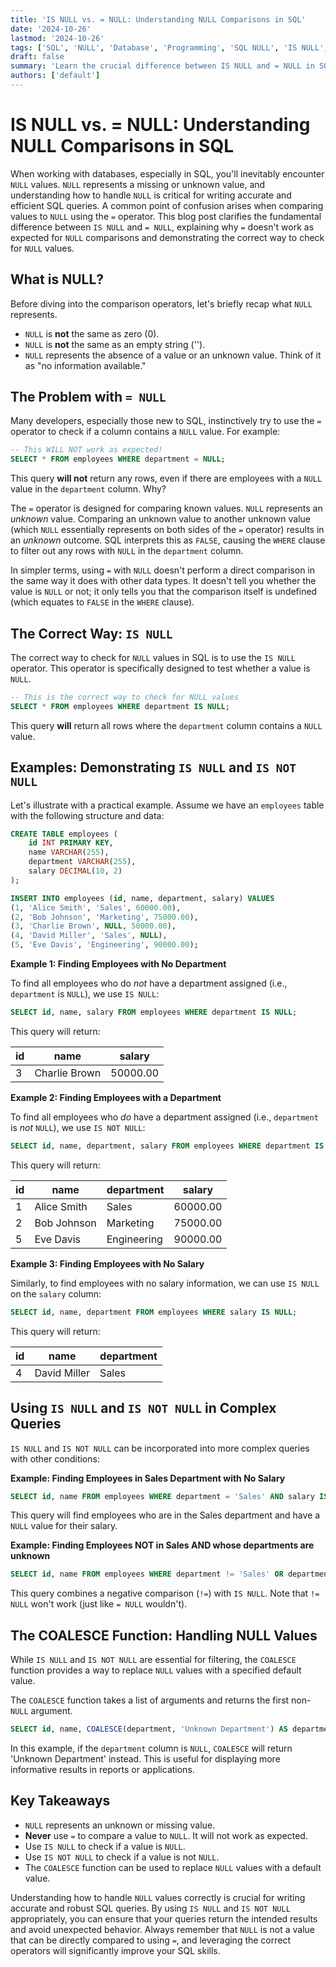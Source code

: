 ```yaml
---
title: 'IS NULL vs. = NULL: Understanding NULL Comparisons in SQL'
date: '2024-10-26'
lastmod: '2024-10-26'
tags: ['SQL', 'NULL', 'Database', 'Programming', 'SQL NULL', 'IS NULL', 'Comparison Operators', 'SQL Best Practices']
draft: false
summary: 'Learn the crucial difference between IS NULL and = NULL in SQL, understand why = NULL does not work for comparing to NULL, and see practical examples for correctly handling NULL values in your database queries.'
authors: ['default']
---
```


# IS NULL vs. = NULL: Understanding NULL Comparisons in SQL

When working with databases, especially in SQL, you'll inevitably encounter `NULL` values. `NULL` represents a missing or unknown value, and understanding how to handle `NULL` is critical for writing accurate and efficient SQL queries. A common point of confusion arises when comparing values to `NULL` using the `=` operator.  This blog post clarifies the fundamental difference between `IS NULL` and `= NULL`, explaining why `=` doesn't work as expected for `NULL` comparisons and demonstrating the correct way to check for `NULL` values.

## What is NULL?

Before diving into the comparison operators, let's briefly recap what `NULL` represents.

*   `NULL` is **not** the same as zero (0).
*   `NULL` is **not** the same as an empty string ('').
*   `NULL` represents the absence of a value or an unknown value.  Think of it as "no information available."

## The Problem with `= NULL`

Many developers, especially those new to SQL, instinctively try to use the `=` operator to check if a column contains a `NULL` value. For example:

```sql
-- This WILL NOT work as expected!
SELECT * FROM employees WHERE department = NULL;
```

This query **will not** return any rows, even if there are employees with a `NULL` value in the `department` column.  Why?

The `=` operator is designed for comparing known values. `NULL` represents an *unknown* value. Comparing an unknown value to another unknown value (which `NULL` essentially represents on both sides of the `=` operator) results in an *unknown* outcome. SQL interprets this as `FALSE`, causing the `WHERE` clause to filter out any rows with `NULL` in the `department` column.

In simpler terms, using `=` with `NULL` doesn't perform a direct comparison in the same way it does with other data types. It doesn't tell you whether the value is `NULL` or not; it only tells you that the comparison itself is undefined (which equates to `FALSE` in the `WHERE` clause).

## The Correct Way: `IS NULL`

The correct way to check for `NULL` values in SQL is to use the `IS NULL` operator.  This operator is specifically designed to test whether a value is `NULL`.

```sql
-- This is the correct way to check for NULL values
SELECT * FROM employees WHERE department IS NULL;
```

This query **will** return all rows where the `department` column contains a `NULL` value.

## Examples: Demonstrating `IS NULL` and `IS NOT NULL`

Let's illustrate with a practical example. Assume we have an `employees` table with the following structure and data:

```sql
CREATE TABLE employees (
    id INT PRIMARY KEY,
    name VARCHAR(255),
    department VARCHAR(255),
    salary DECIMAL(10, 2)
);

INSERT INTO employees (id, name, department, salary) VALUES
(1, 'Alice Smith', 'Sales', 60000.00),
(2, 'Bob Johnson', 'Marketing', 75000.00),
(3, 'Charlie Brown', NULL, 50000.00),
(4, 'David Miller', 'Sales', NULL),
(5, 'Eve Davis', 'Engineering', 90000.00);
```

**Example 1: Finding Employees with No Department**

To find all employees who do *not* have a department assigned (i.e., `department` is `NULL`), we use `IS NULL`:

```sql
SELECT id, name, salary FROM employees WHERE department IS NULL;
```

This query will return:

| id  | name          | salary   |
| --- | ------------- | -------- |
| 3   | Charlie Brown | 50000.00 |

**Example 2: Finding Employees with a Department**

To find all employees who *do* have a department assigned (i.e., `department` is *not* `NULL`), we use `IS NOT NULL`:

```sql
SELECT id, name, department, salary FROM employees WHERE department IS NOT NULL;
```

This query will return:

| id  | name          | department  | salary   |
| --- | ------------- | ----------- | -------- |
| 1   | Alice Smith   | Sales       | 60000.00 |
| 2   | Bob Johnson   | Marketing   | 75000.00 |
| 5   | Eve Davis     | Engineering | 90000.00 |

**Example 3: Finding Employees with No Salary**

Similarly, to find employees with no salary information, we can use `IS NULL` on the `salary` column:

```sql
SELECT id, name, department FROM employees WHERE salary IS NULL;
```

This query will return:

| id  | name         | department |
| --- | ------------ | ---------- |
| 4   | David Miller | Sales      |

## Using `IS NULL` and `IS NOT NULL` in Complex Queries

`IS NULL` and `IS NOT NULL` can be incorporated into more complex queries with other conditions:

**Example: Finding Employees in Sales Department with No Salary**

```sql
SELECT id, name FROM employees WHERE department = 'Sales' AND salary IS NULL;
```

This query will find employees who are in the Sales department and have a `NULL` value for their salary.

**Example: Finding Employees NOT in Sales AND whose departments are unknown**

```sql
SELECT id, name FROM employees WHERE department != 'Sales' OR department IS NULL;
```

This query combines a negative comparison (`!=`) with `IS NULL`. Note that `!= NULL` won't work (just like `= NULL` wouldn't).

## The COALESCE Function: Handling NULL Values

While `IS NULL` and `IS NOT NULL` are essential for filtering, the `COALESCE` function provides a way to replace `NULL` values with a specified default value.

The `COALESCE` function takes a list of arguments and returns the first non-`NULL` argument.

```sql
SELECT id, name, COALESCE(department, 'Unknown Department') AS department FROM employees;
```

In this example, if the `department` column is `NULL`, `COALESCE` will return 'Unknown Department' instead.  This is useful for displaying more informative results in reports or applications.

## Key Takeaways

*   `NULL` represents an unknown or missing value.
*   **Never** use `=` to compare a value to `NULL`.  It will not work as expected.
*   Use `IS NULL` to check if a value is `NULL`.
*   Use `IS NOT NULL` to check if a value is not `NULL`.
*   The `COALESCE` function can be used to replace `NULL` values with a default value.

Understanding how to handle `NULL` values correctly is crucial for writing accurate and robust SQL queries. By using `IS NULL` and `IS NOT NULL` appropriately, you can ensure that your queries return the intended results and avoid unexpected behavior. Always remember that `NULL` is not a value that can be directly compared to using `=`, and leveraging the correct operators will significantly improve your SQL skills.